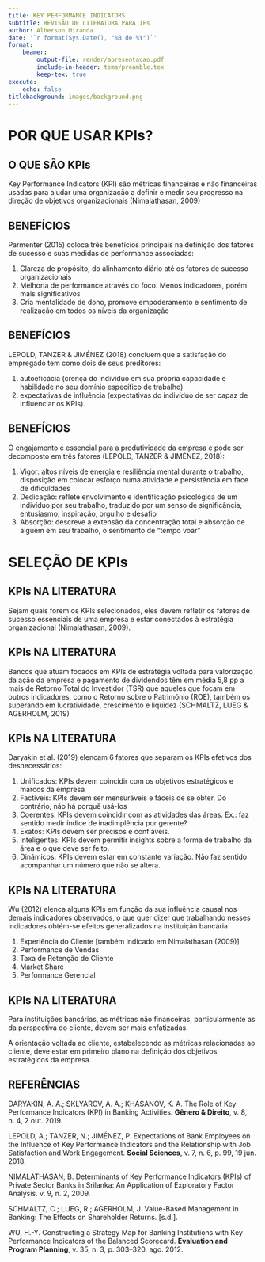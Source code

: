 ```yaml
---
title: KEY PERFORMANCE INDICATORS
subtitle: REVISÃO DE LITERATURA PARA IFs
author: Alberson Miranda
date: '`r format(Sys.Date(), "%B de %Y")`'
format:
    beamer:
        output-file: render/apresentacao.pdf
        include-in-header: tema/preamble.tex
        keep-tex: true
execute:
    echo: false
titlebackground: images/background.png
---
```


# POR QUE USAR KPIs?

## O QUE SÃO KPIs

Key Performance Indicators (KPI) são métricas financeiras e não financeiras usadas para ajudar uma organização a definir e medir seu progresso na direção de objetivos organizacionais (Nimalathasan, 2009)

## BENEFÍCIOS

Parmenter (2015) coloca três benefícios principais na definição dos fatores de sucesso e suas medidas de performance associadas:

1. Clareza de propósito, do alinhamento diário até os fatores de sucesso organizacionais
1. Melhoria de performance através do foco. Menos indicadores, porém mais significativos
1. Cria mentalidade de dono, promove empoderamento e sentimento de realização em todos os níveis da organização

## BENEFÍCIOS

LEPOLD, TANZER & JIMÉNEZ (2018) concluem que a satisfação do empregado tem como dois de seus preditores:

1. autoeficácia (crença do indivíduo em sua própria capacidade e habilidade no seu domínio específico de trabalho)
2. expectativas de influência (expectativas do indivíduo de ser capaz de influenciar os KPIs).

## BENEFÍCIOS

O engajamento é essencial para a produtividade da empresa e pode ser decomposto em três fatores (LEPOLD, TANZER & JIMÉNEZ, 2018):

1. Vigor: altos níveis de energia e resiliência mental durante o trabalho, disposição em colocar esforço numa atividade e persistência em face de dificuldades
2. Dedicação: reflete envolvimento e identificação psicológica de um indivíduo por seu trabalho, traduzido por um senso de significância, entusiasmo, inspiração, orgulho e desafio
3. Absorção: descreve a extensão da concentração total e absorção de alguém em seu trabalho, o sentimento de “tempo voar”

# SELEÇÃO DE KPIs

## KPIs NA LITERATURA

Sejam quais forem os KPIs selecionados, eles devem refletir os fatores de sucesso essenciais de uma empresa e estar conectados à estratégia organizacional (Nimalathasan, 2009).

## KPIs NA LITERATURA

Bancos que atuam focados em KPIs de estratégia voltada para valorização da ação da empresa e pagamento de dividendos têm em média 5,8 pp a mais de Retorno Total do Investidor (TSR) que aqueles que focam em outros indicadores, como o Retorno sobre o Patrimônio (ROE), também os superando em lucratividade, crescimento e liquidez (SCHMALTZ, LUEG & AGERHOLM, 2019)

## KPIs NA LITERATURA

Daryakin et al. (2019) elencam 6 fatores que separam os KPIs efetivos dos desnecessários:

1. Unificados: KPIs devem coincidir com os objetivos estratégicos e marcos da empresa
1. Factíveis: KPIs devem ser mensuráveis e fáceis de se obter. Do contrário, não há porquê usá-los
1. Coerentes: KPIs devem coincidir com as atividades das áreas. Ex.: faz sentido medir índice de inadimplência por gerente?
1. Exatos: KPIs devem ser precisos e confiáveis.
1. Inteligentes: KPIs devem permitir insights sobre a forma de trabalho da área e o que deve ser feito.
1. Dinâmicos: KPIs devem estar em constante variação. Não faz sentido acompanhar um número que não se altera.

## KPIs NA LITERATURA

Wu (2012) elenca alguns KPIs em função da sua influência causal nos demais indicadores observados, o que quer dizer que trabalhando nesses indicadores obtém-se efeitos generalizados na instituição bancária.

1. Experiência do Cliente [também indicado em Nimalathasan (2009)]
1. Performance de Vendas
1. Taxa de Retenção de Cliente
1. Market Share
1. Performance Gerencial

## KPIs NA LITERATURA

Para instituições bancárias, as métricas não financeiras, particularmente as da perspectiva do cliente, devem ser mais enfatizadas.

A orientação voltada ao cliente, estabelecendo as métricas relacionadas ao cliente, deve estar em primeiro plano na definição dos objetivos estratégicos da empresa.

## REFERÊNCIAS

\footnotesize
DARYAKIN, A. A.; SKLYAROV, A. A.; KHASANOV, K. A. The Role of Key Performance Indicators (KPI) in Banking Activities. **Gênero & Direito**, v. 8, n. 4, 2 out. 2019.

LEPOLD, A.; TANZER, N.; JIMÉNEZ, P. Expectations of Bank Employees on the Influence of Key Performance Indicators and the Relationship with Job Satisfaction and Work Engagement. **Social Sciences**, v. 7, n. 6, p. 99, 19 jun. 2018.

NIMALATHASAN, B. Determinants of Key Performance Indicators (KPIs) of Private Sector Banks in Srilanka: An Application of Exploratory Factor Analysis. v. 9, n. 2, 2009.

SCHMALTZ, C.; LUEG, R.; AGERHOLM, J. Value-Based Management in Banking: The Effects on Shareholder Returns. [s.d.].

WU, H.-Y. Constructing a Strategy Map for Banking Institutions with Key Performance Indicators of the Balanced Scorecard. **Evaluation and Program Planning**, v. 35, n. 3, p. 303–320, ago. 2012.